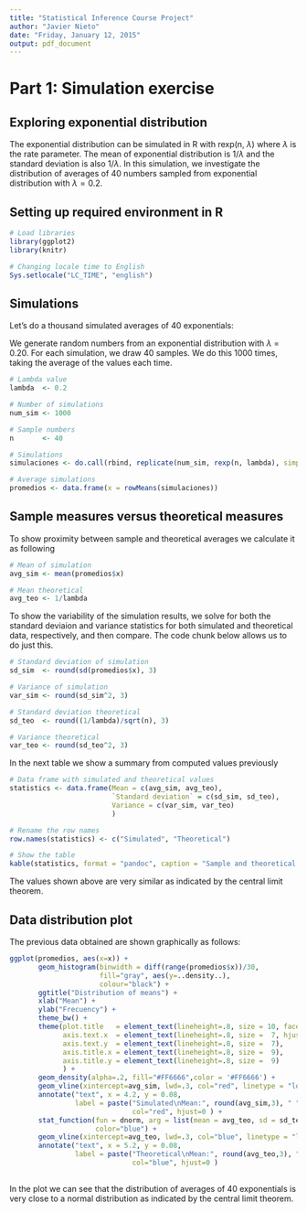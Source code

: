 ```yaml
---
title: "Statistical Inference Course Project"
author: "Javier Nieto"
date: "Friday, January 12, 2015"
output: pdf_document
---
```


# Part 1: Simulation exercise

Exploring exponential distribution
---

The exponential distribution can be simulated in R with rexp(n, $\lambda$) where 
$\lambda$ is the rate parameter. The mean of exponential distribution is $1/\lambda$
and the standard deviation is also $1/\lambda$. In this simulation, we investigate
the distribution of averages of 40 numbers sampled from exponential distribution
with $\lambda=0.2$.


Setting up required environment in R
---

```r
# Load libraries
library(ggplot2)
library(knitr)

# Changing locale time to English
Sys.setlocale("LC_TIME", "english")

```

Simulations
---

Let's do a thousand simulated averages of 40 exponentials:

We generate random numbers from an exponential distribution with $\lambda$ = 0.20.
For each simulation, we draw  40 samples. We do this 1000 times, taking the 
average of the values each time.

```r
# Lambda value
lambda  <- 0.2

# Number of simulations
num_sim <- 1000

# Sample numbers
n       <- 40

# Simulations
simulaciones <- do.call(rbind, replicate(num_sim, rexp(n, lambda), simplify = F))

# Average simulations
promedios <- data.frame(x = rowMeans(simulaciones))
```

Sample measures versus theoretical measures
---

To show proximity between sample and theoretical averages we calculate it as following

```r
# Mean of simulation
avg_sim <- mean(promedios$x)

# Mean theoretical
avg_teo <- 1/lambda
```

To show the variability of the simulation results, we solve for both the standard
deviaion and variance statistics for both simulated and theoretical data, 
respectively, and then compare. The code chunk below allows us to do just this.

```r
# Standard deviation of simulation
sd_sim  <- round(sd(promedios$x), 3)

# Variance of simulation
var_sim <- round(sd_sim^2, 3)

# Standard deviation theoretical
sd_teo  <- round((1/lambda)/sqrt(n), 3)

# Variance theoretical
var_teo <- round(sd_teo^2, 3)
```

In the next table we show a summary from computed values previously

```r
# Data frame with simulated and theoretical values
statistics <- data.frame(Mean = c(avg_sim, avg_teo),
                         `Standard deviation` = c(sd_sim, sd_teo),
                         Variance = c(var_sim, var_teo)
                         )

# Rename the row names
row.names(statistics) <- c("Simulated", "Theoretical")

# Show the table
kable(statistics, format = "pandoc", caption = "Sample and theoretical measures", dig=3)
```

The values shown above are very similar as indicated by the central limit theorem.

Data distribution plot
---

The previous data obtained are shown graphically as follows:

```r
ggplot(promedios, aes(x=x)) +
       geom_histogram(binwidth = diff(range(promedios$x))/30,
                      fill="gray", aes(y=..density..),
                      colour="black") +
       ggtitle("Distribution of means") +
       xlab("Mean") + 
       ylab("Frecuency") +
       theme_bw() +
       theme(plot.title   = element_text(lineheight=.8, size = 10, face  = "bold"),
             axis.text.x  = element_text(lineheight=.8, size =  7, hjust = 1),
             axis.text.y  = element_text(lineheight=.8, size =  7),
             axis.title.x = element_text(lineheight=.8, size =  9),
             axis.title.y = element_text(lineheight=.8, size =  9)
             ) +
       geom_density(alpha=.2, fill="#FF6666",color = '#FF6666') +  
       geom_vline(xintercept=avg_sim, lwd=.3, col="red", linetype = "longdash") +
       annotate("text", x = 4.2, y = 0.08, 
                label = paste("Simulated\nMean:", round(avg_sim,3), " "), cex=3, 
                              col="red", hjust=0 ) +
       stat_function(fun = dnorm, arg = list(mean = avg_teo, sd = sd_teo), 
                     color="blue") +
       geom_vline(xintercept=avg_teo, lwd=.3, col="blue", linetype = "longdash") +
       annotate("text", x = 5.2, y = 0.08, 
                label = paste("Theoretical\nMean:", round(avg_teo,3), " "), cex=3, 
                              col="blue", hjust=0 )
    
```

In the plot we can see that the distribution of averages of 40 exponentials is 
very close to a normal distribution as indicated by the central limit theorem.
